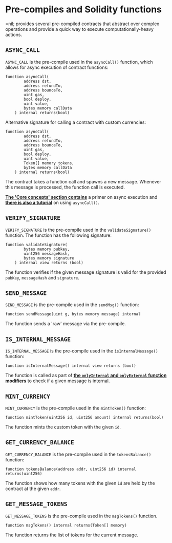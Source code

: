 # Pre-compiles and Solidity functions

=nil; provides several pre-compiled contracts that abstract over complex operations and provide a quick way to execute computationally-heavy actions.

## `ASYNC_CALL`

`ASYNC_CALL` is the pre-compile used in the `asyncCall()` function, which allows for async execution of contract functions:

```solidity showLineNumbers
function asyncCall(
        address dst,
        address refundTo,
        address bounceTo,
        uint gas,
        bool deploy,
        uint value,
        bytes memory callData
    ) internal returns(bool)
```

Alternative signature for calling a contract with custom currencies:

```solidity showLineNumbers
function asyncCall(
        address dst,
        address refundTo,
        address bounceTo,
        uint gas,
        bool deploy,
        uint value,
        Token[] memory tokens,
        bytes memory callData
    ) internal returns(bool)
```

The contract takes a function call and spawns a new message. Whenever this message is processed, the function call is executed.

[**The 'Core concepts' section contains**](../../core-concepts/shards-parallel-execution##async-execution) a primer on async execution and [**there is also a tutorial**](../../getting-started/essentials/handling-async-execution) on using `asyncCall()`.

## `VERIFY_SIGNATURE`

`VERIFY_SIGNATURE` is the pre-compile used in the `validateSignature()` function. The function has the following signature:

```solidity showLineNumbers
function validateSignature(
        bytes memory pubkey,
        uint256 messageHash,
        bytes memory signature
    ) internal view returns (bool)
```

The function verifies if the given message signature is valid for the provided `pubKey`, `messageHash` and `signature`.

## `SEND_MESSAGE`

`SEND_MESSAGE` is the pre-compile used in the `sendMsg()` function:

```solidity showLineNumbers
function sendMessage(uint g, bytes memory message) internal
```

The function sends a 'raw' message via the pre-compile.

## `IS_INTERNAL_MESSAGE`

`IS_INTERNAL_MESSAGE` is the pre-compile used in the `isInternalMessage()` function:

```solidity showLineNumbers
function isInternalMessage() internal view returns (bool)
```

The function is called as part of [**the `onlyInternal` and `onlyExternal` function modifiers**](./func-modifiers) to check if a given message is internal.

## `MINT_CURRENCY`

`MINT_CURRENCY` is the pre-compile used in the `mintToken()` function:

```solidity showLineNumbers
function mintToken(uint256 id, uint256 amount) internal returns(bool)
```

The function mints the custom token with the given `id`. 

## `GET_CURRENCY_BALANCE`

`GET_CURRENCY_BALANCE` is the pre-compile used in the `tokensBalance()` function:

```solidity showLineNumbers
function tokensBalance(address addr, uint256 id) internal returns(uint256)
```

The function shows how many tokens with the given `id` are held by the contract at the given `addr`.

## `GET_MESSAGE_TOKENS`

`GET_MESSAGE_TOKENS` is the pre-compile used in the `msgTokens()` function.

```solidity showLineNumbers
function msgTokens() internal returns(Token[] memory)
```

The function returns the list of tokens for the current message.
